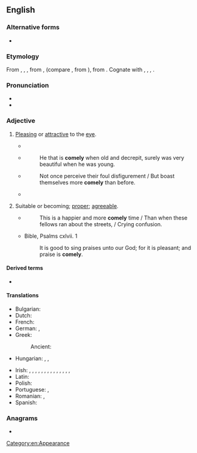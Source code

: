 ==English==

===Alternative forms===
* {{alter|en|cumlie|comly||obsolete}}

===Etymology===
From {{inh|en|enm|comly}}, {{m|enm|cumly}}, {{m|enm|cumlich}}, from {{inh|en|ang|cymlīċ}}, {{m|ang|cȳmlīċ}} (compare {{cog|ang|cȳme|t=fine, exquisite}}, from {{cog|gem-pro|*kūmiz||delicate}}), from {{inh|en|gem-pro|*kūmalīkaz|t=pitiful, dear}}. Cognate with {{cog|dum|komlick}}, {{m|dum|komelick}}, {{cog|gmh|komelīh}}, {{m|gmh|gomelīh}}.

===Pronunciation===
* {{IPA|/ˈkʌmli/|lang=en}}
* {{audio|en-us-comely.ogg|Audio (US)|lang=en}}

===Adjective===
{{en-adj|er|more}}

# {{lb|en|dated|of a person}} [[pleasing|Pleasing]] or [[attractive]] to the [[eye]].
#: {{synonyms|en|pulchritudinous}}
#: {{antonyms|en|homely|q1=of a person}}
#* {{RQ:Ascham Works|title=Toxophilus|page=162|passage=In ſhootinge at the prickes, haſtye and quicke drawinge is neyther ſure nor yet '''comely'''.}}
#* {{rfdate|en|and other bibliographic particulars, eg, title of work, page, url, full name of author}} {{w|South}}
#*: He that is '''comely''' when old and decrepit, surely was very beautiful when he was young.
#* {{rfdate|en|and other bibliographic particulars, eg, title of work, page, url}} {{w|John Milton}}
#*: Not once perceive their foul disfigurement / But boast themselves more '''comely''' than before.
#* {{quote-book|en|year=1918|author={{w|Edgar Rice Burroughs}}|title=[[w:The Land That Time Forgot (novel)|The Land That Time Forgot]]|chapter=IX|passage=The chief's name was To-jo, and his household consisted of seven females and himself. These women were much more '''comely''', or rather less hideous than those of Tsa's people; one of them, even, was almost pretty, being less hairy and having a rather nice skin, with high coloring.}}
# {{lb|en|archaic}} Suitable or becoming; [[proper]]; [[agreeable]].
#* {{rfdate|en|and other bibliographic particulars, eg, title of work, page, url, act, scene, line}} {{w|William Shakespeare}}
#*: This is a happier and more '''comely''' time / Than when these fellows ran about the streets, / Crying confusion.
#* {{rfdate|en}} Bible, Psalms cxlvii. 1
#*: It is good to sing praises unto our God; for it is pleasant; and praise is '''comely'''.

====Derived terms====
* {{l|en|comeliness}}

====Translations====
{{trans-top|pleasing or attractive to the eye}}
* Bulgarian: {{t+|bg|миловиден}}
* Dutch: {{t+|nl|bevallig}}
* French: {{t+|fr|avenant}}
* German: {{t+|de|hübsch}}, {{t+|de|ansehnlich}}
* Greek:
*: Ancient: {{t|grc|εὔμορφος}}
* Hungarian: {{t+|hu|kedves}}, {{t+|hu|kellemes}}, {{t+|hu|csinos}}
{{trans-mid}}
* Irish: {{t|ga|córach}}, {{t|ga|cuanna}}, {{t|ga|cumaí}}, {{t|ga|cumtha}}, {{t|ga|daite}}, {{t|ga|dathúil}}, {{t|ga|dea-chumtha}}, {{t|ga|dreachúil}}, {{t|ga|gnaíúil}}, {{t|ga|lachanta}}, {{t|ga|leacanta}}, {{t|ga|maisiúil}}, {{t|ga|slachtmhar}}, {{t|ga|sochraidh}}, {{t|ga|spéisiúil}}
* Latin: {{t|la|venustus}}
* Polish: {{t+|pl|urodziwy}}
* Portuguese: {{t+|pt|lindo}}, {{t+|pt|atraente}}
* Romanian: {{t+|ro|plăcut}}, {{t+|ro|drăguț}}
* Spanish: {{t+|es|lindo}}
{{trans-bottom}}

===Anagrams===
* {{anagrams|en|a=celmoy|Comley}}

[[Category:en:Appearance]]